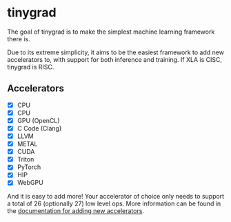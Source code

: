 # tinygrad

The goal of tinygrad is to make the simplest machine learning framework there is.

Due to its extreme simplicity, it aims to be the easiest framework to add new accelerators to, with support for both inference and training. If XLA is CISC, tinygrad is RISC.

## Accelerators

- [X] CPU
- [X] CPU
- [X] GPU (OpenCL)
- [X] C Code (Clang)
- [X] LLVM
- [X] METAL
- [X] CUDA
- [X] Triton
- [X] PyTorch
- [X] HIP
- [X] WebGPU

And it is easy to add more! Your accelerator of choice only needs to support a total of 26 (optionally 27) low level ops. More information can be found in the [documentation for adding new accelerators](https://github.com/tinygrad/tinygrad/blob/master/docs/adding_new_accelerators.md).